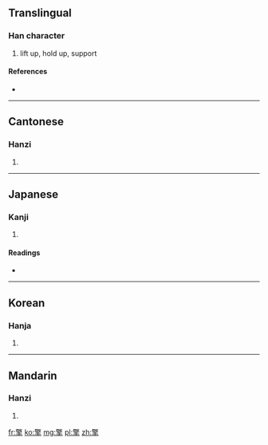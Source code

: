 ==Translingual==

===Han character===
{{Han char|rn=64|rad=手|as=13|sn=17|four=4850<sub>2</sub>|canj=廿大手 (TKQ)}}

# lift up, hold up, support

====References====
* {{Han ref|kx=0458.170|dkj=12808|dj=0807.060|hdz=31952.030|uh=64CE|ud=25806|bh=C0BA|bd=49338}}

----

==Cantonese==

===Hanzi===
{{yue-hanzi|jyut=[[king4]]|y=king4}}

# {{defn|lang=yue|sort=手13}}

----

==Japanese==

===Kanji===
{{ja-kanji|grade=|rs=手13}}

# {{defn|lang=ja|sort=手13}}

====Readings====
* {{ja-readings|on=[[けい]] (kei), [[ぎょう]] (gyō)|kun=[[ささげる]] (sasageru)}}

----

==Korean==

===Hanja===
{{ko-hanja|hangeul=경|eumhun=|rv=gyeong|mr=kyŏng|y=kyeng}}

# {{defn|lang=ko|sort=手13}}

----

==Mandarin==

===Hanzi===
{{cmn-hanzi|pin=[[qíng]] ([[qing2]])|wg=ch'ing<sup>2</sup>}}

# {{defn|lang=cmn|sort=手13}}

[[fr:擎]]
[[ko:擎]]
[[mg:擎]]
[[pl:擎]]
[[zh:擎]]